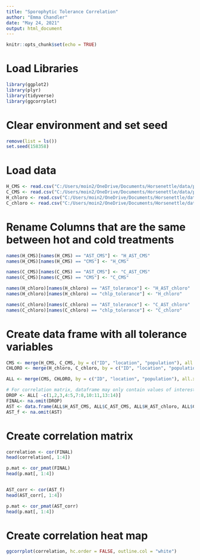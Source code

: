 ```yaml
---
title: "Sporophytic Tolerance Correlation"
author: "Emma Chandler"
date: "May 24, 2021"
output: html_document
---
```


```r
knitr::opts_chunk$set(echo = TRUE)
```

# Load Libraries
```r
library(ggplot2)
library(plyr)
library(tidyverse)
library(ggcorrplot)
```

# Clear environment and set seed
```r
remove(list = ls())
set.seed(158358)
```


# Load data
```r
H_CMS <- read.csv("C:/Users/moin2/OneDrive/Documents/Horsenettle/data/processed/HCMS_processed.csv", header = TRUE)
C_CMS <- read.csv("C:/Users/moin2/OneDrive/Documents/Horsenettle/data/processed/CCMS_processed.csv", header = TRUE)
H_chloro <- read.csv("C:/Users/moin2/OneDrive/Documents/Horsenettle/data/processed/Hchloro_processed.csv", header = TRUE)
C_chloro <- read.csv("C:/Users/moin2/OneDrive/Documents/Horsenettle/data/processed/Cchloro_processed.csv", header = TRUE)

```

# Rename Columns that are the same between hot and cold treatments
```r
names(H_CMS)[names(H_CMS) == "AST_CMS"] <- "H_AST_CMS"
names(H_CMS)[names(H_CMS) == "CMS"] <- "H_CMS"

names(C_CMS)[names(C_CMS) == "AST_CMS"] <- "C_AST_CMS"
names(C_CMS)[names(C_CMS) == "CMS"] <- "C_CMS"

names(H_chloro)[names(H_chloro) == "AST_tolerance"] <- "H_AST_chloro"
names(H_chloro)[names(H_chloro) == "chlp_tolerance"] <- "H_chloro"

names(C_chloro)[names(C_chloro) == "AST_tolerance"] <- "C_AST_chloro"
names(C_chloro)[names(C_chloro) == "chlp_tolerance"] <- "C_chloro"

```


# Create data frame with all tolerance variables
```r
CMS <- merge(H_CMS, C_CMS, by = c("ID", "location", "population"), all.x = FALSE, all = TRUE)
CHLORO <- merge(H_chloro, C_chloro, by = c("ID", "location", "population"), all.x = FALSE, all = TRUE)

ALL <- merge(CMS, CHLORO, by = c("ID", "location", "population"), all.x = FALSE, all = TRUE)

# For correlation matrix, dataframe may only contain values of interest
DROP <- ALL[ -c(1,2,3,4:5,7:8,10:11,13:14)]
FINAL<- na.omit(DROP)
AST <- data.frame(ALL$H_AST_CMS, ALL$C_AST_CMS, ALL$H_AST_chloro, ALL$C_AST_chloro)
AST_f <- na.omit(AST)
```


# Create correlation matrix
```r
correlation <- cor(FINAL)
head(correlation[, 1:4])

p.mat <- cor_pmat(FINAL)
head(p.mat[, 1:4])


AST_corr <- cor(AST_f)
head(AST_corr[, 1:4])

p.mat <- cor_pmat(AST_corr)
head(p.mat[, 1:4])

```

# Create correlation heat map
```r

ggcorrplot(correlation, hc.order = FALSE, outline.col = "white")


```

